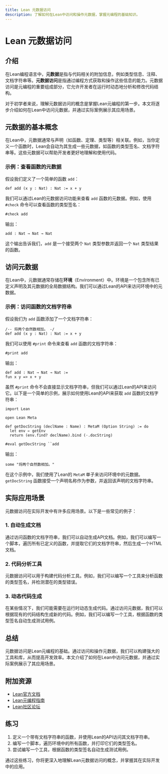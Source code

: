 ```yaml
---
title: Lean 元数据访问
description: 了解如何在Lean中访问和操作元数据，掌握元编程的基础知识。
---
```


# Lean 元数据访问

## 介绍

在Lean编程语言中，**元数据**是指与代码相关的附加信息，例如类型信息、注释、文档字符串等。**元数据访问**是指通过编程方式获取和操作这些信息的能力。元数据访问是元编程的重要组成部分，它允许开发者在运行时动态地分析和修改代码结构。

对于初学者来说，理解元数据访问的概念是掌握Lean元编程的第一步。本文将逐步介绍如何在Lean中访问元数据，并通过实际案例展示其应用场景。

## 元数据的基本概念

在Lean中，元数据通常与声明（如函数、定理、类型等）相关联。例如，当你定义一个函数时，Lean会自动为其生成一些元数据，如函数的类型签名、文档字符串等。这些元数据可以帮助开发者更好地理解和使用代码。

### 示例：查看函数的元数据

假设我们定义了一个简单的函数 `add`：

```lean
def add (x y : Nat) : Nat := x + y
```

我们可以通过Lean的元数据访问功能来查看 `add` 函数的元数据。例如，使用 `#check` 命令可以查看函数的类型签名：

```lean
#check add
```

输出：

```
add : Nat → Nat → Nat
```

这个输出告诉我们，`add` 是一个接受两个 `Nat` 类型参数并返回一个 `Nat` 类型结果的函数。

## 访问元数据

在Lean中，元数据通常存储在**环境**（Environment）中。环境是一个包含所有已定义声明及其元数据的全局数据结构。我们可以通过Lean的API来访问环境中的元数据。

### 示例：访问函数的文档字符串

假设我们为 `add` 函数添加了一个文档字符串：

```lean
/-- 将两个自然数相加。 -/
def add (x y : Nat) : Nat := x + y
```

我们可以使用 `#print` 命令来查看 `add` 函数的文档字符串：

```lean
#print add
```

输出：

```
def add : Nat → Nat → Nat :=
fun x y => x + y
```

虽然 `#print` 命令不会直接显示文档字符串，但我们可以通过Lean的API来访问它。以下是一个简单的示例，展示如何使用Lean的API来获取 `add` 函数的文档字符串：

```lean
import Lean

open Lean Meta

def getDocString (declName : Name) : MetaM (Option String) := do
  let env ← getEnv
  return (env.find? declName).bind (·.docString)

#eval getDocString ``add
```

输出：

```
some "将两个自然数相加。"
```

在这个示例中，我们使用了Lean的 `MetaM` 单子来访问环境中的元数据。`getDocString` 函数接受一个声明名称作为参数，并返回该声明的文档字符串。

## 实际应用场景

元数据访问在实际开发中有许多应用场景。以下是一些常见的例子：

### 1. 自动生成文档

通过访问函数的文档字符串，我们可以自动生成API文档。例如，我们可以编写一个脚本，遍历所有已定义的函数，并提取它们的文档字符串，然后生成一个HTML文档。

### 2. 代码分析工具

元数据访问可以用于构建代码分析工具。例如，我们可以编写一个工具来分析函数的类型签名，并检测潜在的类型错误。

### 3. 动态代码生成

在某些情况下，我们可能需要在运行时动态生成代码。通过访问元数据，我们可以根据现有的代码结构生成新的代码。例如，我们可以编写一个工具，根据函数的类型签名自动生成测试用例。

## 总结

元数据访问是Lean元编程的基础。通过访问和操作元数据，我们可以构建强大的工具和库，从而提高开发效率。本文介绍了如何在Lean中访问元数据，并通过实际案例展示了其应用场景。

## 附加资源

- [Lean官方文档](https://leanprover.github.io/lean4/doc/)
- [Lean元编程指南](https://leanprover.github.io/lean4/doc/meta_programming.html)
- [Lean社区论坛](https://leanprover.zulipchat.com/)

## 练习

1. 定义一个带有文档字符串的函数，并使用Lean的API访问其文档字符串。
2. 编写一个脚本，遍历环境中的所有函数，并打印它们的类型签名。
3. 尝试编写一个工具，根据函数的类型签名自动生成测试用例。

通过这些练习，你将更深入地理解Lean元数据访问的概念，并掌握其在实际开发中的应用。